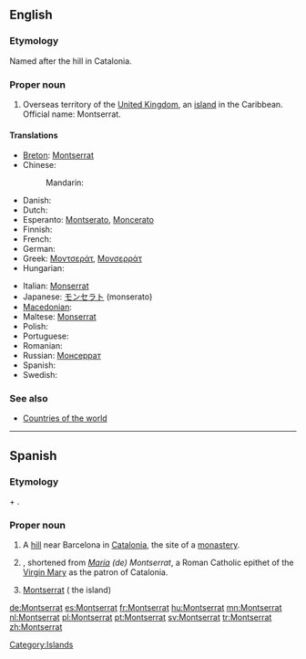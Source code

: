 ==English==

===Etymology===
Named after the hill in Catalonia.

===Proper noun===
{{en-proper noun}}

# Overseas territory of the [[United Kingdom]], an [[island]] in the Caribbean. Official name: Montserrat.

====Translations====
{{trans-top|island}}
* [[Breton]]: [[Montserrat]]
* Chinese:
*: Mandarin: {{t-|cmn|蒙塞拉特|tr=Méngsāilātè|sc=Hani}}
* Danish: {{t-|da|Montserrat}}
* Dutch: {{t+|nl|Montserrat}}
* Esperanto: [[Montserato]], [[Moncerato]]
* Finnish: {{t-|fi|Montserrat}}
* French: {{t+|fr|Montserrat}}
* German: {{t+|de|Montserrat}}
* Greek: [[Μοντσεράτ]], [[Μονσερράτ]]
* Hungarian: {{t+|hu|Montserrat}}
{{trans-mid}}
* Italian: [[Monserrat]]
* Japanese: [[モンセラト]] (monserato)
* [[Macedonian]]: {{t|mk|Монсерат|m|tr=Monserát}}
* Maltese: [[Monserrat]]
* Polish: {{t+|pl|Montserrat}}
* Portuguese: {{t+|pt|Monserrate}}
* Romanian: {{t-|ro|Montserrat}}
* Russian: [[Монсеррат]]
* Spanish: {{t+|es|Montserrat}}
* Swedish: {{t+|sv|Montserrat}}
{{trans-bottom}}

===See also===
* [[Appendix:Countries of the world|Countries of the world]]

[[Category:Islands]]

----

==Spanish==

===Etymology===
{{etyl|ca|es}} {{term|mont||hill|lang=ca}} + {{term|serrat||jagged|lang=ca}}.

===Proper noun===
{{es-proper noun|f}}

# A [[hill]] near Barcelona in [[Catalonia]], the site of a [[monastery]].
# {{given name|female|lang=es}}, shortened from ''[[María]] (de) Montserrat'', a Roman Catholic epithet of the [[Virgin Mary]] as the patron of Catalonia.
# [[#English|Montserrat]] ( the island)

[[de:Montserrat]]
[[es:Montserrat]]
[[fr:Montserrat]]
[[hu:Montserrat]]
[[mn:Montserrat]]
[[nl:Montserrat]]
[[pl:Montserrat]]
[[pt:Montserrat]]
[[sv:Montserrat]]
[[tr:Montserrat]]
[[zh:Montserrat]]